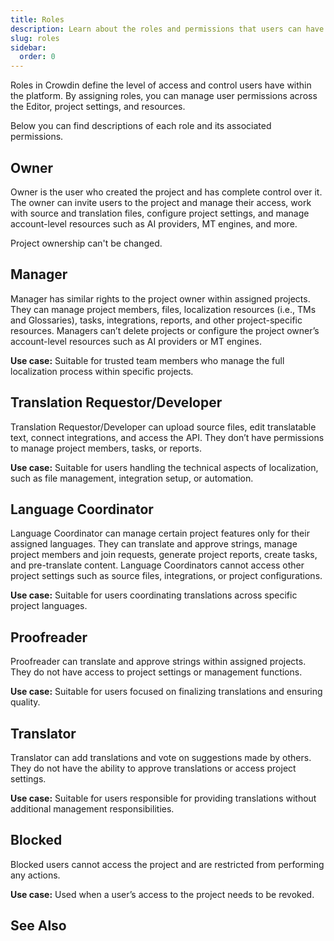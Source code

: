 ```yaml
---
title: Roles
description: Learn about the roles and permissions that users can have in Crowdin
slug: roles
sidebar:
  order: 0
---
```



Roles in Crowdin define the level of access and control users have within the platform. By assigning roles, you can manage user permissions across the Editor, project settings, and resources.

Below you can find descriptions of each role and its associated permissions.

## Owner

Owner is the user who created the project and has complete control over it. The owner can invite users to the project and manage their access, work with source and translation files, configure project settings, and manage account-level resources such as AI providers, MT engines, and more.

<Aside>
  Project ownership can't be changed.
</Aside>

## Manager

Manager has similar rights to the project owner within assigned projects. They can manage project members, files, localization resources (i.e., TMs and Glossaries), tasks, integrations, reports, and other project-specific resources. Managers can’t delete projects or configure the project owner’s account-level resources such as AI providers or MT engines.

**Use case:** Suitable for trusted team members who manage the full localization process within specific projects.

## Translation Requestor/Developer

Translation Requestor/Developer can upload source files, edit translatable text, connect integrations, and access the API. They don’t have permissions to manage project members, tasks, or reports.

**Use case:** Suitable for users handling the technical aspects of localization, such as file management, integration setup, or automation.

## Language Coordinator

Language Coordinator can manage certain project features only for their assigned languages. They can translate and approve strings, manage project members and join requests, generate project reports, create tasks, and pre-translate content. Language Coordinators cannot access other project settings such as source files, integrations, or project configurations.

**Use case:** Suitable for users coordinating translations across specific project languages.

## Proofreader

Proofreader can translate and approve strings within assigned projects. They do not have access to project settings or management functions.

**Use case:** Suitable for users focused on finalizing translations and ensuring quality.

## Translator

Translator can add translations and vote on suggestions made by others. They do not have the ability to approve translations or access project settings.

**Use case:** Suitable for users responsible for providing translations without additional management responsibilities.

## Blocked

Blocked users cannot access the project and are restricted from performing any actions.

**Use case:** Used when a user’s access to the project needs to be revoked.

## See Also

<LinkCard
  title="Changing Roles"
  description="Learn how to change the role of a project member."
  href="/project-members/#changing-role"
/>
